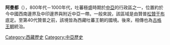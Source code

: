 {{西藏歷史}}
'''阿曼都'''（{{Bo|z=ཨ་མདོ་|w=A-mdo}}），800年代－1000年代，吐蕃極盛時期於[[中亞|中亞]]的行政區之一，位置約於今中國西南邊界及中印邊界與附近中亞一帶。一般來說，該區域是由贊普[[松贊干布|松贊干布]]底定。至第40代贊普之前，該境皆為西藏吐蕃王朝的國境。後來，相傳也為[[古格王朝|古格王朝]]統治。

[[Category:西藏歷史|Category:西藏歷史]]
[[Category:中亞歷史|Category:中亞歷史]]